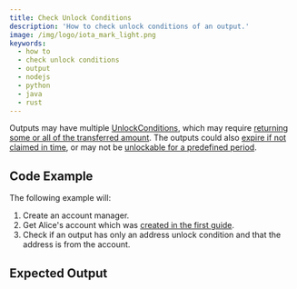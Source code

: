 ```yaml
---
title: Check Unlock Conditions
description: 'How to check unlock conditions of an output.'
image: /img/logo/iota_mark_light.png
keywords:
  - how to
  - check unlock conditions
  - output
  - nodejs
  - python
  - java
  - rust
---
```



Outputs may have multiple [UnlockConditions](https://wiki.iota.org/shimmer/tips/tips/TIP-0018/#unlock-conditions), which may require [returning some or all of the transferred amount](https://wiki.iota.org/shimmer/tips/tips/TIP-0018/#storage-deposit-return-unlock-condition). The outputs could also [expire if not claimed in time](https://wiki.iota.org/shimmer/tips/tips/TIP-0018/#expiration-unlock-condition), or may not be [unlockable for a predefined period](https://wiki.iota.org/shimmer/tips/tips/TIP-0018/#timelock-unlock-condition).

## Code Example

The following example will:

1. Create an account manager.
2. Get Alice's account which was [created in the first guide](../accounts_and_addresses/01_create_a_wallet_account.mdx).
3. Check if an output has only an address unlock condition and that the address is from the account.

<Tabs groupId='language' queryString>
  <TabItem value='rust' label='Rust'>
    <RustCode />
  </TabItem>
  <TabItem value='node' label='Node.js'>
    <NodejsCode />
  </TabItem>
  <TabItem value='python' label='Python'>
    <PythonCode />
  </TabItem>
  <TabItem value='java' label='Java'>
    <JavaCode />
  </TabItem>
</Tabs>

## Expected Output

<Tabs groupId='language' queryString>
  <TabItem value='rust' label='Rust'>
    <RustOutput />
  </TabItem>
  <TabItem value='node' label='Node.js'>
    <NodejsOutput />
  </TabItem>
  <TabItem value='python' label='Python'>
    <PythonOutput />
  </TabItem>
  <TabItem value='java' label='Java'>
    <JavaOutput />
  </TabItem>
</Tabs>
